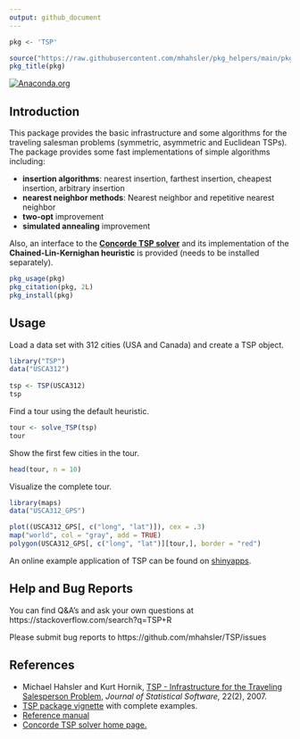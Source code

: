```yaml
---
output: github_document
---
```


```r
pkg <- 'TSP'

source("https://raw.githubusercontent.com/mhahsler/pkg_helpers/main/pkg_helpers.R")
pkg_title(pkg)
```
[![Anaconda.org](https://anaconda.org/conda-forge/r-tsp/badges/version.svg)](https://anaconda.org/conda-forge/r-tsp)

## Introduction

This package provides the 
basic infrastructure and some algorithms for the traveling
salesman problems (symmetric, asymmetric and Euclidean TSPs). 
The package provides some fast implementations of simple algorithms including:

* __insertion algorithms__: nearest insertion, farthest insertion, cheapest insertion, arbitrary insertion
* __nearest neighbor methods__: Nearest neighbor and repetitive nearest neighbor
* __two-opt__ improvement
* __simulated annealing__ improvement

Also, an interface to the [__Concorde TSP solver__](http://www.math.uwaterloo.ca/tsp/concorde/) and its implementation of the 
__Chained-Lin-Kernighan heuristic__ is provided (needs to be installed separately). 

```r
pkg_usage(pkg)
pkg_citation(pkg, 2L)
pkg_install(pkg)
```

## Usage

Load a data set with 312 cities (USA and Canada) and create a TSP object. 
```r
library("TSP")
data("USCA312")
 
tsp <- TSP(USCA312)
tsp
```

Find a tour using the default heuristic. 
```r
tour <- solve_TSP(tsp)
tour
```

Show the first few cities in the tour.
```r
head(tour, n = 10)
```

Visualize the complete tour.
```r
library(maps)
data("USCA312_GPS")

plot((USCA312_GPS[, c("long", "lat")]), cex = .3)
map("world", col = "gray", add = TRUE)
polygon(USCA312_GPS[, c("long", "lat")][tour,], border = "red")
```


An online example application of TSP can be found on [shinyapps](https://shrinidhee.shinyapps.io/SimpleTSP).

## Help and Bug Reports

You can find Q&A's and ask your own questions at 
https://stackoverflow.com/search?q=TSP+R

Please submit bug reports to https://github.com/mhahsler/TSP/issues

## References

* Michael Hahsler and Kurt Hornik, [TSP - Infrastructure for the Traveling Salesperson Problem,](http://dx.doi.org/10.18637/jss.v023.i02) _Journal of Statistical Software,_ 22(2), 2007.
* [TSP package vignette](https://cran.r-project.org/package=TSP/vignettes/TSP.pdf) with complete examples.
* [Reference manual](https://cran.r-project.org/package=TSP/TSP.pdf)
* [Concorde TSP solver home page.](http://www.math.uwaterloo.ca/tsp/concorde/)
